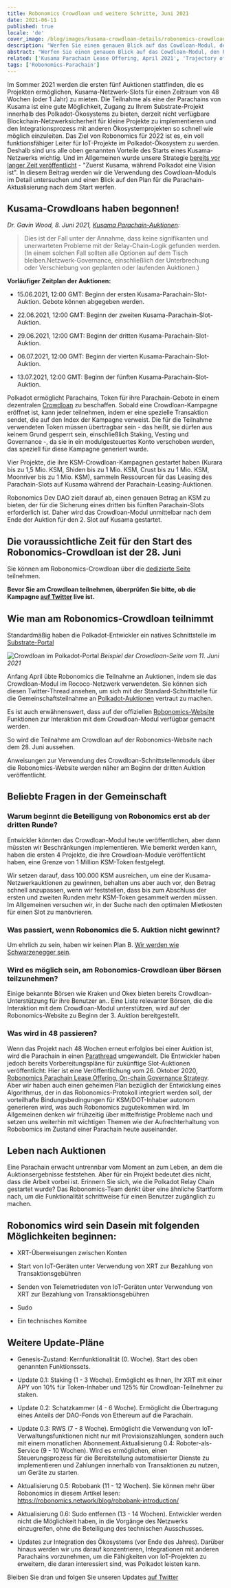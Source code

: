 ```yaml
---
title: Robonomics Crowdloan und weitere Schritte, Juni 2021
date: 2021-06-11
published: true
locale: 'de'
cover_image: /blog/images/kusama-crowdloan-details/robonomics-crowdloan-on-kusama.jpg
description: "Werfen Sie einen genauen Blick auf das Cowdloan-Modul, den Plan für die Parachain-Aktualisierung nach dem Start und die FAQ zur Auktion"
abstract: "Werfen Sie einen genauen Blick auf das Cowdloan-Modul, den Plan für die Parachain-Aktualisierung nach dem Start und die FAQ zur Auktion"
related: ['Kusama Parachain Lease Offering, April 2021', 'Trajectory of Robonomics Development 2021, Part 1', 'Robobank. Accept any Polkadot token in automation services', 'The ultimate guide to Robonomics, RWS and Robonomics parachain on Polkadot']
tags: ['Robonomics-Parachain']
---
```


Im Sommer 2021 werden die ersten fünf Auktionen stattfinden, die es Projekten ermöglichen, Kusama-Netzwerk-Slots für einen Zeitraum von 48 Wochen (oder 1 Jahr) zu mieten. Die Teilnahme als eine der Parachains von Kusama ist eine gute Möglichkeit, Zugang zu Ihrem Substrate-Projekt innerhalb des Polkadot-Ökosystems zu bieten, derzeit nicht verfügbare Blockchain-Netzwerksicherheit für kleine Projekte zu implementieren und den Integrationsprozess mit anderen Ökosystemprojekten so schnell wie möglich einzuleiten. Das Ziel von Robonomics für 2022 ist es, ein voll funktionsfähiger Leiter für IoT-Projekte im Polkadot-Ökosystem zu werden. Deshalb sind uns alle oben genannten Vorteile des Starts eines Kusama-Netzwerks wichtig. Und im Allgemeinen wurde unsere Strategie [bereits vor langer Zeit veröffentlicht](/blog/robonomics-parachain-lease-offering/) - "Zuerst Kusama, während Polkadot eine Vision ist". In diesem Beitrag werden wir die Verwendung des Cowdloan-Moduls im Detail untersuchen und einen Blick auf den Plan für die Parachain-Aktualisierung nach dem Start werfen.

## Kusama-Crowdloans haben begonnen!

*Dr. Gavin Wood, 8. Juni 2021, [Kusama Parachain-Auktionen](https://polkadot.network/kusama-parachain-auctions/):*

> Dies ist der Fall unter der Annahme, dass keine signifikanten und unerwarteten Probleme mit der Relay-Chain-Logik gefunden werden. (In einem solchen Fall sollten alle Optionen auf dem Tisch bleiben.Netzwerk-Governance, einschließlich der Unterbrechung oder Verschiebung von geplanten oder laufenden Auktionen.)

**Vorläufiger Zeitplan der Auktionen:**

- 15.06.2021, 12:00 GMT: Beginn der ersten Kusama-Parachain-Slot-Auktion. Gebote können abgegeben werden.

- 22.06.2021, 12:00 GMT: Beginn der zweiten Kusama-Parachain-Slot-Auktion.

- 29.06.2021, 12:00 GMT: Beginn der dritten Kusama-Parachain-Slot-Auktion.

- 06.07.2021, 12:00 GMT: Beginn der vierten Kusama-Parachain-Slot-Auktion.

- 13.07.2021, 12:00 GMT: Beginn der fünften Kusama-Parachain-Slot-Auktion.

Polkadot ermöglicht Parachains, Token für ihre Parachain-Gebote in einem dezentralen [Crowdloan](https://wiki.polkadot.network/docs/en/learn-crowdloans) zu beschaffen. Sobald eine Crowdloan-Kampagne eröffnet ist, kann jeder teilnehmen, indem er eine spezielle Transaktion sendet, die auf den Index der Kampagne verweist. Die für die Teilnahme verwendeten Token müssen übertragbar sein - das heißt, sie dürfen aus keinem Grund gesperrt sein, einschließlich Staking, Vesting und Governance -, da sie in ein modulgesteuertes Konto verschoben werden, das speziell für diese Kampagne generiert wurde.

Vier Projekte, die ihre KSM-Crowdloan-Kampagnen gestartet haben (Kurara bis zu 1,5 Mio. KSM, Shiden bis zu 1 Mio. KSM, Crust bis zu 1 Mio. KSM, Moonriver bis zu 1 Mio. KSM), sammeln Ressourcen für das Leasing des Parachain-Slots auf Kusama während der Parachain-Leasing-Auktionen.

Robonomics Dev DAO zielt darauf ab, einen genauen Betrag an KSM zu bieten, der für die Sicherung eines dritten bis fünften Parachain-Slots erforderlich ist. Daher wird das Crowdloan-Modul unmittelbar nach dem Ende der Auktion für den 2. Slot auf Kusama gestartet.

## Die voraussichtliche Zeit für den Start des Robonomics-Crowdloan ist der 28. Juni

Sie können am Robonomics-Crowdloan über die [dedizierte Seite](/kusama-slot) teilnehmen.

**Bevor Sie am Crowdloan teilnehmen, überprüfen Sie bitte, ob die Kampagne [auf Twitter](https://twitter.com/AIRA_Robonomics) live ist.**

## Wie man am Robonomics-Crowdloan teilnimmt

Standardmäßig haben die Polkadot-Entwickler ein natives Schnittstelle im [Substrate-Portal](https://polkadot.js.org/apps/#/parachains/crowdloan)

![Crowdloan im Polkadot-Portal](/blog/images/kusama-crowdloan-details/crowdloan-on-polkadot-portal.png)
*Beispiel der Crowdloan-Seite vom 11. Juni 2021*

Anfang April übte Robonomics die Teilnahme an Auktionen, indem sie das Crowdloan-Modul im Rococo-Netzwerk verwendeten. Sie können sich diesen Twitter-Thread ansehen, um sich mit der Standard-Schnittstelle für die Gemeinschaftsteilnahme an [Polkadot-Auktionen](https://twitter.com/AIRA_Robonomics/status/1377653645827833860) vertraut zu machen.

Es ist auch erwähnenswert, dass auf der offiziellen [Robonomics-Website](/kusama-slot) Funktionen zur Interaktion mit dem Crowdloan-Modul verfügbar gemacht werden.

So wird die Teilnahme am Crowdloan auf der Robonomics-Website nach dem 28. Juni aussehen.

Anweisungen zur Verwendung des Crowdloan-Schnittstellenmoduls über die Robonomics-Website werden näher am Beginn der dritten Auktion veröffentlicht.

## Beliebte Fragen in der Gemeinschaft

<TextCard back="transparent">

### Warum beginnt die Beteiligung von Robonomics erst ab der dritten Runde?

Entwickler könnten das Crowdloan-Modul heute veröffentlichen, aber dann müssten wir Beschränkungen implementieren. Wie bemerkt werden kann, haben die ersten 4 Projekte, die ihre Crowdloan-Module veröffentlicht haben, eine Grenze von 1 Million KSM-Token festgelegt.

Wir setzen darauf, dass 100.000 KSM ausreichen, um eine der Kusama-Netzwerkauktionen zu gewinnen, behalten uns aber auch vor, den Betrag schnell anzupassen, wenn wir feststellen, dass bis zum Abschluss der ersten und zweiten Runden mehr KSM-Token gesammelt werden müssen. Im Allgemeinen versuchen wir, in der Suche nach den optimalen Mietkosten für einen Slot zu manövrieren.

</TextCard>

<TextCard back="transparent">

### Was passiert, wenn Robonomics die 5. Auktion nicht gewinnt?

Um ehrlich zu sein, haben wir keinen Plan B. [Wir werden wie Schwarzenegger sein](https://youtu.be/Ri-M_Vo3w5A).

</TextCard>

<TextCard back="transparent">

### Wird es möglich sein, am Robonomics-Crowdloan über Börsen teilzunehmen?

Einige bekannte Börsen wie Kraken und Okex bieten bereits Crowdloan-Unterstützung für ihre Benutzer an.. Eine Liste relevanter Börsen, die die Interaktion mit dem Crowdloan-Modul unterstützen, wird auf der Robonomics-Website zu Beginn der 3. Auktion bereitgestellt.

</TextCard>

<TextCard back="transparent">

### Was wird in 48 passieren?

Wenn das Projekt nach 48 Wochen erneut erfolglos bei einer Auktion ist, wird die Parachain in einen [Parathread](https://wiki.polkadot.network/docs/en/learn-parathreads#docsNav) umgewandelt. Die Entwickler haben jedoch bereits Vorbereitungspläne für zukünftige Slot-Auktionen veröffentlicht: Hier ist eine Veröffentlichung vom 26. Oktober 2020, [Robonomics Parachain Lease Offering, On-chain Governance Strategy](/blog/robonomics-parachain-lease-offering/). Aber wir haben auch einen geheimen Plan bezüglich der Entwicklung eines Algorithmus, der in das Robonomics-Protokoll integriert werden soll, der vorteilhafte Bindungsbedingungen für KSM/DOT-Inhaber autonom generieren wird, was auch Robonomics zugutekommen wird. Im Allgemeinen denken wir frühzeitig über mittelfristige Probleme nach und setzen uns weiterhin mit wichtigen Themen wie der Aufrechterhaltung von Robobomics im Zustand einer Parachain heute auseinander.

</TextCard>

## Leben nach Auktionen

Eine Parachain erwacht untrennbar vom Moment an zum Leben, an dem die Auktionsergebnisse feststehen. Aber für ein Projekt bedeutet dies nicht, dass die Arbeit vorbei ist. Erinnern Sie sich, wie die Polkadot Relay Chain gestartet wurde? Das Robonomics-Team denkt über eine ähnliche Startform nach, um die Funktionalität schrittweise für einen Benutzer zugänglich zu machen.

## Robonomics wird sein Dasein mit folgenden Möglichkeiten beginnen:

- XRT-Überweisungen zwischen Konten

- Start von IoT-Geräten unter Verwendung von XRT zur Bezahlung von Transaktionsgebühren

- Senden von Telemetriedaten von IoT-Geräten unter Verwendung von XRT zur Bezahlung von Transaktionsgebühren

- Sudo

- Ein technisches Komitee

## Weitere Update-Pläne

- Genesis-Zustand: Kernfunktionalität (0. Woche). Start des oben genannten Funktionssets.

- Update 0.1: Staking (1 - 3 Woche). Ermöglicht es Ihnen, Ihr XRT mit einer APY von 10% für Token-Inhaber und 125% für Crowdloan-Teilnehmer zu staken.

- Update 0.2: Schatzkammer (4 - 6 Woche). Ermöglicht die Übertragung eines Anteils der DAO-Fonds von Ethereum auf die Parachain.

- Update 0.3: RWS (7 - 8 Woche). Ermöglicht die Verwendung von IoT-Verwaltungsfunktionen nicht nur mit Provisionszahlungen, sondern auch mit einem monatlichen Abonnement.Aktualisierung 0.4: Roboter-als-Service (9 - 10 Wochen). Wird es ermöglichen, einen Steuerungsprozess für die Bereitstellung automatisierter Dienste zu implementieren und Zahlungen innerhalb von Transaktionen zu nutzen, um Geräte zu starten.

- Aktualisierung 0.5: Robobank (11 - 12 Wochen). Sie können mehr über Robonomics in diesem Artikel lesen:
https://robonomics.network/blog/robobank-introduction/

- Aktualisierung 0.6: Sudo entfernen (13 - 14 Wochen). Entwickler werden nicht die Möglichkeit haben, in die Vorgänge des Netzwerks einzugreifen, ohne die Beteiligung des technischen Ausschusses.

- Updates zur Integration des Ökosystems (vor Ende des Jahres). Darüber hinaus werden wir uns darauf konzentrieren, Integrationen mit anderen Parachains vorzunehmen, um die Fähigkeiten von IoT-Projekten zu erweitern, die daran interessiert sind, was Polkadot leisten kann.

Bleiben Sie dran und folgen Sie unseren Updates [auf Twitter](https://twitter.com/AIRA_Robonomics)